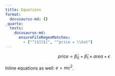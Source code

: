 ```yaml
---
title: Equations
format:
  docusaurus-md: {}
_quarto:
  tests:
    docusaurus-md:
      ensureFileRegexMatches:
        - ["^[$][$]", "^price = \\hat"]
---
```


$$
price = \hat{\beta}_0 + \hat{\beta}_1 \times area + \epsilon
$$

Inline equations as well: $e = mc^2$.
